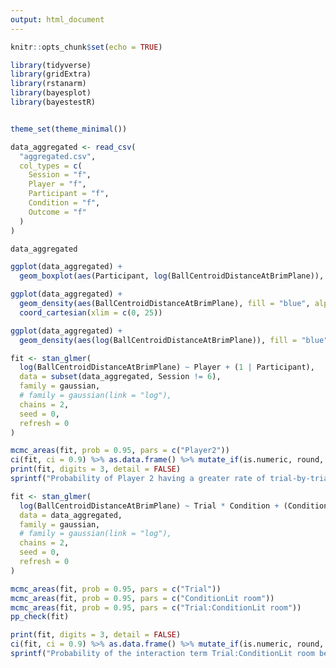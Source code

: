 ---
output: html_document
---

```{r setup, include=FALSE}
knitr::opts_chunk$set(echo = TRUE)

library(tidyverse)
library(gridExtra)
library(rstanarm)
library(bayesplot)
library(bayestestR)


theme_set(theme_minimal())

data_aggregated <- read_csv(
  "aggregated.csv",
  col_types = c(
    Session = "f",
    Player = "f",
    Participant = "f",
    Condition = "f",
    Outcome = "f"
  )
)

data_aggregated
```

```{r}
ggplot(data_aggregated) +
  geom_boxplot(aes(Participant, log(BallCentroidDistanceAtBrimPlane)), fill = "blue", alpha = 0.5)
```

```{r}
ggplot(data_aggregated) +
  geom_density(aes(BallCentroidDistanceAtBrimPlane), fill = "blue", alpha = 0.5) +
  coord_cartesian(xlim = c(0, 25))

ggplot(data_aggregated) +
  geom_density(aes(log(BallCentroidDistanceAtBrimPlane)), fill = "blue", alpha = 0.5)
```


```{r}
fit <- stan_glmer(
  log(BallCentroidDistanceAtBrimPlane) ~ Player + (1 | Participant),
  data = subset(data_aggregated, Session != 6),
  family = gaussian,
  # family = gaussian(link = "log"),
  chains = 2,
  seed = 0,
  refresh = 0
)

mcmc_areas(fit, prob = 0.95, pars = c("Player2"))
ci(fit, ci = 0.9) %>% as.data.frame() %>% mutate_if(is.numeric, round, 3)
print(fit, digits = 3, detail = FALSE)
sprintf("Probability of Player 2 having a greater rate of trial-by-trial improvement is %.1f%%", 100 * mean(as.data.frame(fit)$Player2 < 0)) %>% cat
```

```{r}
fit <- stan_glmer(
  log(BallCentroidDistanceAtBrimPlane) ~ Trial * Condition + (Condition | Participant),
  data = data_aggregated,
  family = gaussian,
  # family = gaussian(link = "log"),
  chains = 2,
  seed = 0,
  refresh = 0
)

mcmc_areas(fit, prob = 0.95, pars = c("Trial"))
mcmc_areas(fit, prob = 0.95, pars = c("ConditionLit room"))
mcmc_areas(fit, prob = 0.95, pars = c("Trial:ConditionLit room"))
pp_check(fit)

print(fit, digits = 3, detail = FALSE)
ci(fit, ci = 0.9) %>% as.data.frame() %>% mutate_if(is.numeric, round, 3)
sprintf("Probability of the interaction term Trial:ConditionLit room being negative (learning being enhanced in lit conditions) is %.1f%%", 100 * mean(as.data.frame(fit)$`Trial:ConditionLit room` < 0)) %>% cat
```




